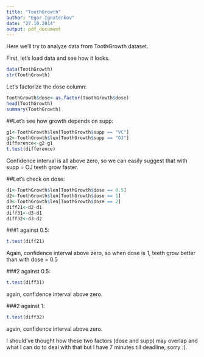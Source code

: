 ```yaml
---
title: "ToothGrowth"
author: "Egor Ignatenkov"
date: "27.10.2014"
output: pdf_document
---
```


Here we'll try to analyze data from ToothGrowth dataset.

First, let's load data and see how it looks.

```r
data(ToothGrowth)
str(ToothGrowth)
```

Let's factorize the dose column:
```r
ToothGrowth$dose<-as.factor(ToothGrowth$dose)
head(ToothGrowth)
summary(ToothGrowth)
```

##Let's see how growth depends on supp:

```r
g1<-ToothGrowth$len[ToothGrowth$supp == "VC"]
g2<-ToothGrowth$len[ToothGrowth$supp == "OJ"]
difference<-g2-g1
t.test(difference)
```

Confidence interval is all above zero, so we can easily suggest that with supp = OJ teeth grow faster.

##Let's check on dose:

```r
d1<-ToothGrowth$len[ToothGrowth$dose == 0.5]
d2<-ToothGrowth$len[ToothGrowth$dose == 1]
d3<-ToothGrowth$len[ToothGrowth$dose == 2]
diff21<-d2-d1
diff31<-d3-d1
diff32<-d3-d2
```

###1 against 0.5:

```r
t.test(diff21)
```

Again, confidence interval above zero, so when dose is 1, teeth grow better than with dose = 0.5

###2 against 0.5:

```r
t.test(diff31)
```

again, confidence interval above zero.

###2 against 1:

```r
t.test(diff32)
```

again, confidence interval above zero.


I should've thought how these two factors (dose and supp) may overlap and what I can do to deal with that but I have 7 minutes till deadline, sorry :(.